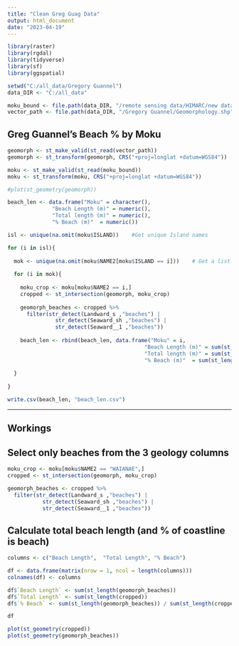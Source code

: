 ---
title: "Clean Greg Guag Data"
output: html_document
date: "2023-04-19"
---


```{r setup}
library(raster)
library(rgdal)
library(tidyverse)
library(sf)
library(ggspatial)
```

```{r}
setwd("C:/all_data/Gregory Guannel")
data_DIR <- "C:/all_data"

moku_bound <- file.path(data_DIR, "/remote sensing data/HIMARC/new data/Moku_merged.shp")
vector_path <- file.path(data_DIR, "/Gregory Guannel/Geomorphology.shp")
```

## Greg Guannel's Beach % by Moku


```{r}
geomorph <- st_make_valid(st_read(vector_path))
geomorph <- st_transform(geomorph, CRS("+proj=longlat +datum=WGS84"))

moku <- st_make_valid(st_read(moku_bound))
moku <- st_transform(moku, CRS("+proj=longlat +datum=WGS84"))

#plot(st_geometry(geomorph))
```


```{r}
beach_len <- data.frame("Moku" = character(),
              "Beach Length (m)" = numeric(),
              "Total length (m)" = numeric(),
              "% Beach (m)"  = numeric())

isl <- unique(na.omit(moku$ISLAND))    #Get unique Island names

for (i in isl){
  
  mok <- unique(na.omit(moku$NAME2[moku$ISLAND == i]))    # Get a list of unique Moku names for the island
  
  for (i in mok){
    
    moku_crop <- moku[moku$NAME2 == i,]
    cropped <- st_intersection(geomorph, moku_crop)    
    
    geomorph_beaches <- cropped %>% 
      filter(str_detect(Landward_s ,"beaches") | 
               str_detect(Seaward_sh ,"beaches") | 
               str_detect(Seaward__1 ,"beaches")) 
    
    beach_len <- rbind(beach_len, data.frame("Moku" = i, 
                                           "Beach Length (m)" = sum(st_length(geomorph_beaches)),
                                           "Total length (m)" = sum(st_length(cropped)),
                                           "% Beach (m)"  = sum(st_length(geomorph_beaches)) / sum(st_length(cropped)) * 100))
    
  }
  
}


```


```{r}
write.csv(beach_len, "beach_len.csv")
```



---------------------------------------------------------------------------------------------------------------------------------
## Workings


## Select only beaches from the 3 geology columns

```{r}

moku_crop <- moku[moku$NAME2 == "WAIANAE",]
cropped <- st_intersection(geomorph, moku_crop) 

geomorph_beaches <- cropped %>% 
  filter(str_detect(Landward_s ,"beaches") | 
           str_detect(Seaward_sh ,"beaches") |
           str_detect(Seaward__1 ,"beaches")) 
```


## Calculate total beach length (and % of coastline is beach) 


```{r}

columns <- c("Beach Length",  "Total Length", "% Beach")

df <- data.frame(matrix(nrow = 1, ncol = length(columns)))
colnames(df) <- columns

df$`Beach Length` <- sum(st_length(geomorph_beaches))
df$`Total Length` <- sum(st_length(cropped))
df$`% Beach` <- sum(st_length(geomorph_beaches)) / sum(st_length(cropped)) * 100

df

```



```{r}
plot(st_geometry(cropped))
plot(st_geometry(geomorph_beaches))
```

